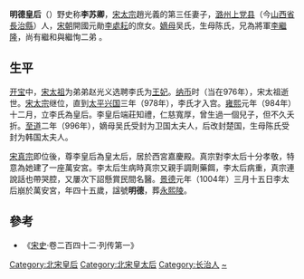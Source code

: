 '''明德皇后'''（{{bd|960年||1004年|catIdx=Li,李}}）野史称'''李苏卿'''，[[宋太宗|宋太宗]]趙光義的第三任妻子，[[潞州|潞州]][[上党县|上党县]]（今[[山西省|山西省]][[長治縣|長治縣]]）人，[[宋朝|宋朝]]開國元勛[[李處耘|李處耘]]的庶女。[[嫡母|嫡母]]吴氏，生母陈氏，兄為將軍[[李繼隆|李繼隆]]，尚有繼和與繼恂二弟
。

== 生平 ==

[[开宝|开宝]]中，[[宋太祖|宋太祖]]为弟弟赵光义选聘李氏为[[王妃|王妃]]。[[纳币|纳币]]时（当在976年），宋太祖逝世。[[宋太宗|宋太宗]]继位，直到[[太平兴国|太平兴国]]三年（978年），李氏才入宫。[[雍熙|雍熙]]元年（984年）十二月，立李氏為皇后。李皇后端莊知禮，仁慈寬厚，曾生過一個兒子，但不久夭折。[[至道|至道]]二年（996年），嫡母吴氏受封为卫国太夫人，后改封楚国，生母陈氏受封为韩国太夫人。

[[宋真宗|宋真宗]]即位後，尊李皇后為皇太后，居於西宮嘉慶殿。真宗對李太后十分孝敬，特意為她建了一座萬安宮。李太后生病時真宗又親手調劑藥餌，李太后病重，真宗連說話也帶哭腔，又屢次下詔懸賞民間名醫。[[景德|景德]]元年（1004年）三月十五日李太后崩於萬安宮，年四十五歲，諡號'''明德'''，葬[[永熙陵|永熙陵]]。

==參考==
*《[[宋史|宋史]]·卷二百四十二·列传第一》

{{start box}} 
{{s-before|[[孝章皇后|宋皇后]]}} 
{{s-title|[[:Category:宋朝皇后|宋朝皇后]]|984年—997年}} 
{{s-after|[[章穆皇后|郭皇后]]}} 
{{end box}}
{{宋朝皇后}}

{{DEFAULTSORT:L}}
[[Category:北宋皇后|Category:北宋皇后]]
[[Category:北宋皇太后|Category:北宋皇太后]]
[[Category:长治人|Category:长治人]]
[[Category:李姓|~]]
